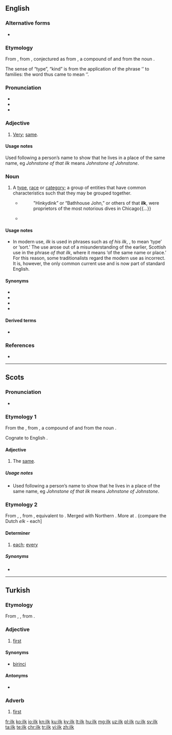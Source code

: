 ==English==
{{was wotd|2006|June|8}}

===Alternative forms===
* {{l|en|ilke}}

===Etymology===
From {{der|en|enm|ilke}}, from {{der|en|ang|ilca|}}, conjectured as from {{der|en|gem-pro|*ilīkaz}}, a compound of {{m|gem-pro|*iz}} and {{m|gem-pro|*-līkaz}} from the noun {{m|gem-pro|*līką||body}}.

The sense of “type”, “kind” is from the application of the phrase ‘{{m|en|of that ilk}}’ to families: the word thus came to mean ‘{{m|en|family}}’.

===Pronunciation===
* {{IPA|/ɪlk/|lang=en}}
* {{audio|en-us-ilk.ogg|Audio (US)|lang=en}}
* {{rhymes|ɪlk|lang=en}}

===Adjective===
{{en-adj|-}}

# {{lb|en|Scotland|and|Northern England}} [[very|Very]]; [[same]].
#: {{rfquotek|Spenser}}

====Usage notes====
Used following a person’s name to show that he lives in a place of the same name, eg ''Johnstone of that ilk'' means ''Johnstone of Johnstone''.

===Noun===
{{en-noun}}

# A [[type]], [[race]] or [[category]]; a group of entities that have common characteristics such that they may be grouped together.
#* {{RQ:Sinclair Jungle|25}}
#*: "Hinkydink” or “Bathhouse John,” or others of that '''ilk''', were proprietors of the most notorious dives in Chicago{{...}}
#* {{quote-journal|author=Robbie Collin|title=Grimsby review: ' Sacha Baron Cohen's vital, venomous action movie'|work={{w|The Daily Telegraph}} (London)|date=23 February 2016|passage=On the surface, the film is a globe-trotting gross-out caper in which Nobby, who's from a hellish version of the titular Lincolnshire town ("twinned with Chernobyl"), is reunited with his long-lost brother Sebastian (Mark Strong), who has become a spy for the British secret services. That makes him a servant of the '''powers-that-be''' that have no time for Nobby and his scrounging '''ilk'''. }}

====Usage notes====
* In modern use, ''ilk'' is used in phrases such as ''of his ilk'', {{m|en|of that ilk}}, to mean ‘type’ or ‘sort.’ The use arose out of a misunderstanding of the earlier, Scottish use in the phrase ''of that ilk'', where it means ‘of the same name or place.’ For this reason, some traditionalists regard the modern use as incorrect. It is, however, the only common current use and is now part of standard English.

====Synonyms====
* {{l|en|kind}}
* {{l|en|likes}}
* {{l|en|sort}}
* {{l|en|type}}

====Derived terms====
* {{l|en|of that ilk}}

===References===
* {{R:NOAD 2005}}

----

==Scots==

===Pronunciation===
* {{IPA|/ɪlk/|lang=sco}}

===Etymology 1===
From the {{der|sco|ang|īlca}}, from {{der|sco|gem-pro|*ilīkaz}}, a compound of {{m|gem-pro|*iz}} and {{m|gem-pro|*-līkaz}} from the noun {{m|gem-pro|*līką||body}}.

Cognate to English {{m|en|ilk}}.

====Adjective====
{{sco-adj|-}}

# The [[same]].

=====Usage notes=====
* Used following a person’s name to show that he lives in a place of the same name, eg ''Johnstone of that ilk'' means ''Johnstone of Johnstone''.

===Etymology 2===
From {{der|sco|enm|ylk}}, {{m|enm|iwilk}}, from {{der|sco|ang|ġehwylc||each, every}}, equivalent to {{prefix|y|which|lang=sco}}. Merged with Northern {{der|sco|ang|ylc||each}}. More at {{l|en|each}}. {compare the Dutch ''elk'' - each]

====Determiner====
{{sco-det}}

# {{lb|sco|archaic|of two or more}} [[each|each]]; [[every]]

=====Synonyms=====
* {{l|sco|ilka}}

----

==Turkish==

===Etymology===
From {{der|tr|otk|tr=ilk}}, {{m|otk|tr=ilki}}, from {{inh|tr|trk-pro}}.

===Adjective===
{{head|tr|adjective}}

# [[first]]

====Synonyms====
* [[birinci]]

====Antonyms====
* {{l|tr|son}}

===Adverb===
{{head|tr|adjective}}

# [[first]]

[[fr:ilk]]
[[ko:ilk]]
[[io:ilk]]
[[kn:ilk]]
[[ku:ilk]]
[[ky:ilk]]
[[lt:ilk]]
[[hu:ilk]]
[[mg:ilk]]
[[uz:ilk]]
[[pl:ilk]]
[[ru:ilk]]
[[sv:ilk]]
[[ta:ilk]]
[[te:ilk]]
[[chr:ilk]]
[[tr:ilk]]
[[vi:ilk]]
[[zh:ilk]]